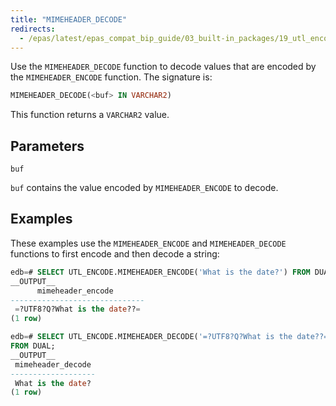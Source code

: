 ```yaml
---
title: "MIMEHEADER_DECODE"
redirects:
  - /epas/latest/epas_compat_bip_guide/03_built-in_packages/19_utl_encode/03_mimeheader_decode/ #generated for docs/epas/reorg-role-use-case-mode
---
```


Use the `MIMEHEADER_DECODE` function to decode values that are encoded by the `MIMEHEADER_ENCODE` function. The signature is:

```sql
MIMEHEADER_DECODE(<buf> IN VARCHAR2)
```

This function returns a `VARCHAR2` value.

## Parameters

`buf`

 `buf` contains the value encoded by `MIMEHEADER_ENCODE` to decode.

## Examples

These examples use the `MIMEHEADER_ENCODE` and `MIMEHEADER_DECODE` functions to first encode and then decode a string:

```sql
edb=# SELECT UTL_ENCODE.MIMEHEADER_ENCODE('What is the date?') FROM DUAL;
__OUTPUT__
      mimeheader_encode
------------------------------
 =?UTF8?Q?What is the date??=
(1 row)
```
```sql
edb=# SELECT UTL_ENCODE.MIMEHEADER_DECODE('=?UTF8?Q?What is the date??=')
FROM DUAL;
__OUTPUT__
 mimeheader_decode
-------------------
 What is the date?
(1 row)
```
